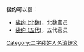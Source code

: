 '''裴约'''可以指：
* [[裴约_(北魏)|裴约 (北魏)]]，北魏官员
* [[裴约_(五代)|裴约 (五代)]]，五代官员

{{disambig}}

[[Category:二字裴姓人名消歧义|Category:二字裴姓人名消歧义]]